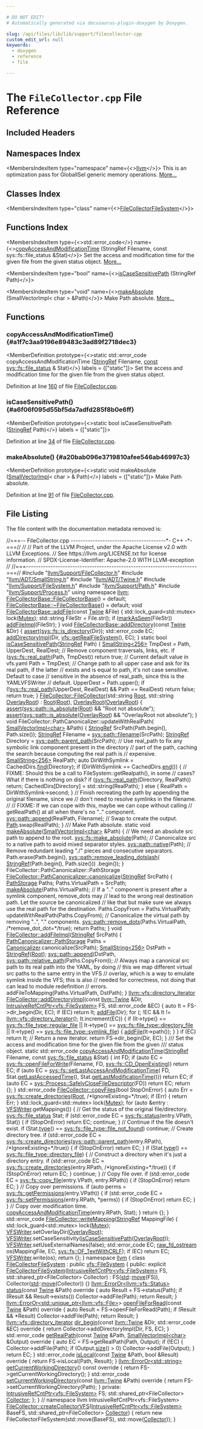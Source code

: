 ```yaml
---

# DO NOT EDIT!
# Automatically generated via docusaurus-plugin-doxygen by Doxygen.

slug: /api/files/lib/lib/support/filecollector-cpp
custom_edit_url: null
keywords:
  - doxygen
  - reference
  - file

---
```





# The `FileCollector.cpp` File Reference

<DoxygenPage pluginConfig={pluginConfig}>



## Included Headers

<IncludesList>
<IncludesListItem
  filePath="llvm/Support/FileCollector.h"
  permalink="/docs/api/files/include/include/llvm/include/llvm/support/filecollector-h"
  isLocal="true" />
<IncludesListItem
  filePath="llvm/ADT/SmallString.h"
  permalink="/docs/api/files/include/include/llvm/include/llvm/adt/smallstring-h"
  isLocal="true" />
<IncludesListItem
  filePath="llvm/ADT/Twine.h"
  permalink="/docs/api/files/include/include/llvm/include/llvm/adt/twine-h"
  isLocal="true" />
<IncludesListItem
  filePath="llvm/Support/FileSystem.h"
  permalink="/docs/api/files/include/include/llvm/include/llvm/support/filesystem-h"
  isLocal="true" />
<IncludesListItem
  filePath="llvm/Support/Path.h"
  permalink="/docs/api/files/include/include/llvm/include/llvm/support/path-h"
  isLocal="true" />
<IncludesListItem
  filePath="llvm/Support/Process.h"
  permalink="/docs/api/files/include/include/llvm/include/llvm/support/process-h"
  isLocal="true" />
</IncludesList>

## Namespaces Index

<MembersIndex>

<MembersIndexItem
  type="namespace"
  name={<><a href="/docs/api/namespaces/llvm">llvm</a></>}>
This is an optimization pass for GlobalISel generic memory operations. <a href="/docs/api/namespaces/llvm/#details">More...</a>
</MembersIndexItem>

</MembersIndex>

## Classes Index

<MembersIndex>

<MembersIndexItem
  type="class"
  name={<><a href="/docs/api/classes/llvm/filecollectorfilesystem">FileCollectorFileSystem</a></>}>
</MembersIndexItem>

</MembersIndex>

## Functions Index

<MembersIndex>

<MembersIndexItem
  type={<>std::error&#95;code</>}
  name={<><a href="#a1f7c3aa9196e89483c3ad89f2718dec3">copyAccessAndModificationTime</a> (StringRef Filename, const sys::fs::file&#95;status &amp;Stat)</>}>
Set the access and modification time for the given file from the given status object. <a href="#a1f7c3aa9196e89483c3ad89f2718dec3">More...</a>
</MembersIndexItem>

<MembersIndexItem
  type="bool"
  name={<><a href="#a6f06f095d55bf5da7adfd285f8b0e6ff">isCaseSensitivePath</a> (StringRef Path)</>}>
</MembersIndexItem>

<MembersIndexItem
  type="void"
  name={<><a href="#a20bab096e3719810afee546ab46997c3">makeAbsolute</a> (SmallVectorImpl&lt; char &gt; &amp;Path)</>}>
Make Path absolute. <a href="#a20bab096e3719810afee546ab46997c3">More...</a>
</MembersIndexItem>

</MembersIndex>


<SectionDefinition>

## Functions

### copyAccessAndModificationTime() {#a1f7c3aa9196e89483c3ad89f2718dec3}

<MemberDefinition
  prototype={<>static std::error&#95;code copyAccessAndModificationTime (<a href="/docs/api/classes/llvm/stringref">StringRef</a> Filename, <a href="/docs/api/files/lib/lib/target/lib/target/aarch64/aarch64promoteconstant-cpp/#a90f8350fecae261c25be85d38b451bff">const</a> <a href="/docs/api/classes/llvm/sys/fs/file-status">sys::fs::file&#95;status</a> &amp; Stat)</>}
  labels = {["static"]}>
Set the access and modification time for the given file from the given status object.

Definition at line <a href="#l00160">160</a> of file <a href="/docs/api/files/lib/lib/support/filecollector-cpp">FileCollector.cpp</a>.
</MemberDefinition>

### isCaseSensitivePath() {#a6f06f095d55bf5da7adfd285f8b0e6ff}

<MemberDefinition
  prototype={<>static bool isCaseSensitivePath (<a href="/docs/api/classes/llvm/stringref">StringRef</a> Path)</>}
  labels = {["static"]}>

Definition at line <a href="#l00034">34</a> of file <a href="/docs/api/files/lib/lib/support/filecollector-cpp">FileCollector.cpp</a>.
</MemberDefinition>

### makeAbsolute() {#a20bab096e3719810afee546ab46997c3}

<MemberDefinition
  prototype={<>static void makeAbsolute (<a href="/docs/api/classes/llvm/smallvectorimpl">SmallVectorImpl</a>&lt; char &gt; &amp; Path)</>}
  labels = {["static"]}>
Make Path absolute.

Definition at line <a href="#l00091">91</a> of file <a href="/docs/api/files/lib/lib/support/filecollector-cpp">FileCollector.cpp</a>.
</MemberDefinition>

</SectionDefinition>

## File Listing

The file content with the documentation metadata removed is:

<ProgramListing>

<Link id="l00001" /><CodeLine lineNumber="1"><Highlight kind="comment">//===-- FileCollector.cpp ---------------------------------------&#42;- C++ -&#42;-===//</Highlight><Highlight kind="normal"></Highlight></CodeLine>
<Link id="l00002" /><CodeLine lineNumber="2"><Highlight kind="normal"></Highlight><Highlight kind="comment">//</Highlight><Highlight kind="normal"></Highlight></CodeLine>
<Link id="l00003" /><CodeLine lineNumber="3"><Highlight kind="normal"></Highlight><Highlight kind="comment">// Part of the LLVM Project, under the Apache License v2.0 with LLVM Exceptions.</Highlight><Highlight kind="normal"></Highlight></CodeLine>
<Link id="l00004" /><CodeLine lineNumber="4"><Highlight kind="normal"></Highlight><Highlight kind="comment">// See https://llvm.org/LICENSE.txt for license information.</Highlight><Highlight kind="normal"></Highlight></CodeLine>
<Link id="l00005" /><CodeLine lineNumber="5"><Highlight kind="normal"></Highlight><Highlight kind="comment">// SPDX-License-Identifier: Apache-2.0 WITH LLVM-exception</Highlight><Highlight kind="normal"></Highlight></CodeLine>
<Link id="l00006" /><CodeLine lineNumber="6"><Highlight kind="normal"></Highlight><Highlight kind="comment">//</Highlight><Highlight kind="normal"></Highlight></CodeLine>
<Link id="l00007" /><CodeLine lineNumber="7"><Highlight kind="normal"></Highlight><Highlight kind="comment">//===----------------------------------------------------------------------===//</Highlight><Highlight kind="normal"></Highlight></CodeLine>
<Link id="l00008" /><CodeLine lineNumber="8"><Highlight kind="normal"></Highlight></CodeLine>
<Link id="l00009" /><CodeLine lineNumber="9"><Highlight kind="normal"></Highlight><Highlight kind="preprocessor">#include &quot;<a href="/docs/api/files/include/include/llvm/include/llvm/support/filecollector-h">llvm/Support/FileCollector.h</a>&quot;</Highlight><Highlight kind="normal"></Highlight></CodeLine>
<Link id="l00010" /><CodeLine lineNumber="10"><Highlight kind="normal"></Highlight><Highlight kind="preprocessor">#include &quot;<a href="/docs/api/files/include/include/llvm/include/llvm/adt/smallstring-h">llvm/ADT/SmallString.h</a>&quot;</Highlight><Highlight kind="normal"></Highlight></CodeLine>
<Link id="l00011" /><CodeLine lineNumber="11"><Highlight kind="normal"></Highlight><Highlight kind="preprocessor">#include &quot;<a href="/docs/api/files/include/include/llvm/include/llvm/adt/twine-h">llvm/ADT/Twine.h</a>&quot;</Highlight><Highlight kind="normal"></Highlight></CodeLine>
<Link id="l00012" /><CodeLine lineNumber="12"><Highlight kind="normal"></Highlight><Highlight kind="preprocessor">#include &quot;<a href="/docs/api/files/include/include/llvm/include/llvm/support/filesystem-h">llvm/Support/FileSystem.h</a>&quot;</Highlight><Highlight kind="normal"></Highlight></CodeLine>
<Link id="l00013" /><CodeLine lineNumber="13"><Highlight kind="normal"></Highlight><Highlight kind="preprocessor">#include &quot;<a href="/docs/api/files/include/include/llvm/include/llvm/support/path-h">llvm/Support/Path.h</a>&quot;</Highlight><Highlight kind="normal"></Highlight></CodeLine>
<Link id="l00014" /><CodeLine lineNumber="14"><Highlight kind="normal"></Highlight><Highlight kind="preprocessor">#include &quot;<a href="/docs/api/files/include/include/llvm/include/llvm/support/process-h">llvm/Support/Process.h</a>&quot;</Highlight><Highlight kind="normal"></Highlight></CodeLine>
<Link id="l00015" /><CodeLine lineNumber="15"><Highlight kind="normal"></Highlight></CodeLine>
<Link id="l00016" /><CodeLine lineNumber="16"><Highlight kind="normal"></Highlight><Highlight kind="keyword">using namespace </Highlight><Highlight kind="normal"><a href="/docs/api/namespaces/llvm">llvm</a>;</Highlight></CodeLine>
<Link id="l00017" /><CodeLine lineNumber="17"><Highlight kind="normal"></Highlight></CodeLine>
<Link id="l00018" /><CodeLine lineNumber="18"><Highlight kind="normal"><a href="/docs/api/classes/llvm/filecollectorbase/#a8df2858d4a32c8a536815dcb01643400">FileCollectorBase::FileCollectorBase</a>() = </Highlight><Highlight kind="keywordflow">default</Highlight><Highlight kind="normal">;</Highlight></CodeLine>
<Link id="l00019" /><CodeLine lineNumber="19"><Highlight kind="normal"><a href="/docs/api/classes/llvm/filecollectorbase/#a0c5974b22a34ca4c8c66dc0c134e21a5">FileCollectorBase::~FileCollectorBase</a>() = </Highlight><Highlight kind="keywordflow">default</Highlight><Highlight kind="normal">;</Highlight></CodeLine>
<Link id="l00020" /><CodeLine lineNumber="20"><Highlight kind="normal"></Highlight></CodeLine>
<Link id="l00021" /><CodeLine lineNumber="21" lineLink="/docs/api/classes/llvm/filecollectorbase/#a53d29d37b72f5187d31c14d52eb656e7"><Highlight kind="normal"></Highlight><Highlight kind="keywordtype">void</Highlight><Highlight kind="normal"> <a href="/docs/api/classes/llvm/filecollectorbase/#a53d29d37b72f5187d31c14d52eb656e7">FileCollectorBase::addFile</a>(</Highlight><Highlight kind="keyword">const</Highlight><Highlight kind="normal"> <a href="/docs/api/classes/llvm/twine">Twine</a> &amp;File) &#123;</Highlight></CodeLine>
<Link id="l00022" /><CodeLine lineNumber="22"><Highlight kind="normal">  std::lock&#95;guard&lt;std::mutex&gt; lock(<a href="/docs/api/classes/llvm/filecollectorbase/#a0806e58da61ce291d83268f8c6182931">Mutex</a>);</Highlight></CodeLine>
<Link id="l00023" /><CodeLine lineNumber="23"><Highlight kind="normal">  std::string FileStr = File.str();</Highlight></CodeLine>
<Link id="l00024" /><CodeLine lineNumber="24"><Highlight kind="normal">  </Highlight><Highlight kind="keywordflow">if</Highlight><Highlight kind="normal"> (<a href="/docs/api/classes/llvm/filecollectorbase/#ac5e51bc4d5a7cccdd2374b21758274eb">markAsSeen</a>(FileStr))</Highlight></CodeLine>
<Link id="l00025" /><CodeLine lineNumber="25"><Highlight kind="normal">    <a href="/docs/api/classes/llvm/filecollectorbase/#ad5b42bb60bd584324241f9bf112af71f">addFileImpl</a>(FileStr);</Highlight></CodeLine>
<Link id="l00026" /><CodeLine lineNumber="26"><Highlight kind="normal">&#125;</Highlight></CodeLine>
<Link id="l00027" /><CodeLine lineNumber="27"><Highlight kind="normal"></Highlight></CodeLine>
<Link id="l00028" /><CodeLine lineNumber="28" lineLink="/docs/api/classes/llvm/filecollectorbase/#a0a129db2a04ba5fb6e7e81926aa0c3fe"><Highlight kind="normal"></Highlight><Highlight kind="keywordtype">void</Highlight><Highlight kind="normal"> <a href="/docs/api/classes/llvm/filecollectorbase/#a0a129db2a04ba5fb6e7e81926aa0c3fe">FileCollectorBase::addDirectory</a>(</Highlight><Highlight kind="keyword">const</Highlight><Highlight kind="normal"> <a href="/docs/api/classes/llvm/twine">Twine</a> &amp;Dir) &#123;</Highlight></CodeLine>
<Link id="l00029" /><CodeLine lineNumber="29"><Highlight kind="normal">  <a href="/docs/api/files/lib/lib/target/lib/target/amdgpu/silowercontrolflow-cpp/#a4868c5d81c5ccc98c47aeab6244346a0">assert</a>(<a href="/docs/api/namespaces/llvm/sys/fs/#afed705977bd3f8af4b19b0fd57c0adf4">sys::fs::is&#95;directory</a>(Dir));</Highlight></CodeLine>
<Link id="l00030" /><CodeLine lineNumber="30"><Highlight kind="normal">  std::error&#95;code EC;</Highlight></CodeLine>
<Link id="l00031" /><CodeLine lineNumber="31"><Highlight kind="normal">  <a href="/docs/api/classes/llvm/filecollectorbase/#a8514ad78ee44609701c5b0c271973956">addDirectoryImpl</a>(Dir, <a href="/docs/api/namespaces/llvm/vfs/#a9878c6a5a53d24e17c7c1002be31364c">vfs::getRealFileSystem</a>(), EC);</Highlight></CodeLine>
<Link id="l00032" /><CodeLine lineNumber="32"><Highlight kind="normal">&#125;</Highlight></CodeLine>
<Link id="l00033" /><CodeLine lineNumber="33"><Highlight kind="normal"></Highlight></CodeLine>
<Link id="l00034" /><CodeLine lineNumber="34" lineLink="#a6f06f095d55bf5da7adfd285f8b0e6ff"><Highlight kind="normal"></Highlight><Highlight kind="keyword">static</Highlight><Highlight kind="normal"> </Highlight><Highlight kind="keywordtype">bool</Highlight><Highlight kind="normal"> <a href="#a6f06f095d55bf5da7adfd285f8b0e6ff">isCaseSensitivePath</a>(<a href="/docs/api/classes/llvm/stringref">StringRef</a> Path) &#123;</Highlight></CodeLine>
<Link id="l00035" /><CodeLine lineNumber="35"><Highlight kind="normal">  <a href="/docs/api/classes/llvm/smallstring">SmallString&lt;256&gt;</a> TmpDest = Path, UpperDest, RealDest;</Highlight></CodeLine>
<Link id="l00036" /><CodeLine lineNumber="36"><Highlight kind="normal"></Highlight></CodeLine>
<Link id="l00037" /><CodeLine lineNumber="37"><Highlight kind="normal">  </Highlight><Highlight kind="comment">// Remove component traversals, links, etc.</Highlight><Highlight kind="normal"></Highlight></CodeLine>
<Link id="l00038" /><CodeLine lineNumber="38"><Highlight kind="normal">  </Highlight><Highlight kind="keywordflow">if</Highlight><Highlight kind="normal"> (<a href="/docs/api/namespaces/llvm/sys/fs/#a2363fbfbd0a348f5d81fc3d3223ecae3">sys::fs::real&#95;path</a>(Path, TmpDest))</Highlight></CodeLine>
<Link id="l00039" /><CodeLine lineNumber="39"><Highlight kind="normal">    </Highlight><Highlight kind="keywordflow">return</Highlight><Highlight kind="normal"> </Highlight><Highlight kind="keyword">true</Highlight><Highlight kind="normal">; </Highlight><Highlight kind="comment">// Current default value in vfs.yaml</Highlight><Highlight kind="normal"></Highlight></CodeLine>
<Link id="l00040" /><CodeLine lineNumber="40"><Highlight kind="normal">  Path = TmpDest;</Highlight></CodeLine>
<Link id="l00041" /><CodeLine lineNumber="41"><Highlight kind="normal"></Highlight></CodeLine>
<Link id="l00042" /><CodeLine lineNumber="42"><Highlight kind="normal">  </Highlight><Highlight kind="comment">// Change path to all upper case and ask for its real path, if the latter</Highlight><Highlight kind="normal"></Highlight></CodeLine>
<Link id="l00043" /><CodeLine lineNumber="43"><Highlight kind="normal">  </Highlight><Highlight kind="comment">// exists and is equal to path, it&#39;s not case sensitive. Default to case</Highlight><Highlight kind="normal"></Highlight></CodeLine>
<Link id="l00044" /><CodeLine lineNumber="44"><Highlight kind="normal">  </Highlight><Highlight kind="comment">// sensitive in the absence of real&#95;path, since this is the YAMLVFSWriter</Highlight><Highlight kind="normal"></Highlight></CodeLine>
<Link id="l00045" /><CodeLine lineNumber="45"><Highlight kind="normal">  </Highlight><Highlight kind="comment">// default.</Highlight><Highlight kind="normal"></Highlight></CodeLine>
<Link id="l00046" /><CodeLine lineNumber="46"><Highlight kind="normal">  UpperDest = Path.upper();</Highlight></CodeLine>
<Link id="l00047" /><CodeLine lineNumber="47"><Highlight kind="normal">  </Highlight><Highlight kind="keywordflow">if</Highlight><Highlight kind="normal"> (!<a href="/docs/api/namespaces/llvm/sys/fs/#a2363fbfbd0a348f5d81fc3d3223ecae3">sys::fs::real&#95;path</a>(UpperDest, RealDest) &amp;&amp; Path == RealDest)</Highlight></CodeLine>
<Link id="l00048" /><CodeLine lineNumber="48"><Highlight kind="normal">    </Highlight><Highlight kind="keywordflow">return</Highlight><Highlight kind="normal"> </Highlight><Highlight kind="keyword">false</Highlight><Highlight kind="normal">;</Highlight></CodeLine>
<Link id="l00049" /><CodeLine lineNumber="49"><Highlight kind="normal">  </Highlight><Highlight kind="keywordflow">return</Highlight><Highlight kind="normal"> </Highlight><Highlight kind="keyword">true</Highlight><Highlight kind="normal">;</Highlight></CodeLine>
<Link id="l00050" /><CodeLine lineNumber="50"><Highlight kind="normal">&#125;</Highlight></CodeLine>
<Link id="l00051" /><CodeLine lineNumber="51"><Highlight kind="normal"></Highlight></CodeLine>
<Link id="l00052" /><CodeLine lineNumber="52" lineLink="/docs/api/classes/llvm/filecollector/#a2da94c8c4b02f2361f1add04a67b0a47"><Highlight kind="normal"><a href="/docs/api/classes/llvm/filecollector/#a2da94c8c4b02f2361f1add04a67b0a47">FileCollector::FileCollector</a>(std::string <a href="/docs/api/classes/llvm/filecollector/#aace40749449142a325fdad80ea0d6611">Root</a>, std::string <a href="/docs/api/classes/llvm/filecollector/#a84f5443c248164ed63e454ea00ecb356">OverlayRoot</a>)</Highlight></CodeLine>
<Link id="l00053" /><CodeLine lineNumber="53"><Highlight kind="normal">    : <a href="/docs/api/classes/llvm/filecollector/#aace40749449142a325fdad80ea0d6611">Root</a>(<a href="/docs/api/classes/llvm/filecollector/#aace40749449142a325fdad80ea0d6611">Root</a>), <a href="/docs/api/classes/llvm/filecollector/#a84f5443c248164ed63e454ea00ecb356">OverlayRoot</a>(<a href="/docs/api/classes/llvm/filecollector/#a84f5443c248164ed63e454ea00ecb356">OverlayRoot</a>) &#123;</Highlight></CodeLine>
<Link id="l00054" /><CodeLine lineNumber="54"><Highlight kind="normal">  <a href="/docs/api/files/lib/lib/target/lib/target/amdgpu/silowercontrolflow-cpp/#a4868c5d81c5ccc98c47aeab6244346a0">assert</a>(<a href="/docs/api/namespaces/llvm/sys/path/#ac35ec1dacb408d4c65d55249c0e02474">sys::path::is&#95;absolute</a>(<a href="/docs/api/classes/llvm/filecollector/#aace40749449142a325fdad80ea0d6611">Root</a>) &amp;&amp; </Highlight><Highlight kind="stringliteral">&quot;Root not absolute&quot;</Highlight><Highlight kind="normal">);</Highlight></CodeLine>
<Link id="l00055" /><CodeLine lineNumber="55"><Highlight kind="normal">  <a href="/docs/api/files/lib/lib/target/lib/target/amdgpu/silowercontrolflow-cpp/#a4868c5d81c5ccc98c47aeab6244346a0">assert</a>(<a href="/docs/api/namespaces/llvm/sys/path/#ac35ec1dacb408d4c65d55249c0e02474">sys::path::is&#95;absolute</a>(<a href="/docs/api/classes/llvm/filecollector/#a84f5443c248164ed63e454ea00ecb356">OverlayRoot</a>) &amp;&amp; </Highlight><Highlight kind="stringliteral">&quot;OverlayRoot not absolute&quot;</Highlight><Highlight kind="normal">);</Highlight></CodeLine>
<Link id="l00056" /><CodeLine lineNumber="56"><Highlight kind="normal">&#125;</Highlight></CodeLine>
<Link id="l00057" /><CodeLine lineNumber="57"><Highlight kind="normal"></Highlight></CodeLine>
<Link id="l00058" /><CodeLine lineNumber="58"><Highlight kind="normal"></Highlight><Highlight kind="keywordtype">void</Highlight><Highlight kind="normal"> FileCollector::PathCanonicalizer::updateWithRealPath(</Highlight></CodeLine>
<Link id="l00059" /><CodeLine lineNumber="59"><Highlight kind="normal">    <a href="/docs/api/classes/llvm/smallvectorimpl">SmallVectorImpl&lt;char&gt;</a> &amp;Path) &#123;</Highlight></CodeLine>
<Link id="l00060" /><CodeLine lineNumber="60"><Highlight kind="normal">  <a href="/docs/api/classes/llvm/stringref">StringRef</a> SrcPath(Path.begin(), Path.size());</Highlight></CodeLine>
<Link id="l00061" /><CodeLine lineNumber="61"><Highlight kind="normal">  <a href="/docs/api/classes/llvm/stringref">StringRef</a> Filename = <a href="/docs/api/namespaces/llvm/sys/path/#aa56d25bb5127dd7a5831c25764f76cbe">sys::path::filename</a>(SrcPath);</Highlight></CodeLine>
<Link id="l00062" /><CodeLine lineNumber="62"><Highlight kind="normal">  <a href="/docs/api/classes/llvm/stringref">StringRef</a> Directory = <a href="/docs/api/namespaces/llvm/sys/path/#a5326427c87607b2364a1fcdf13fa0eea">sys::path::parent&#95;path</a>(SrcPath);</Highlight></CodeLine>
<Link id="l00063" /><CodeLine lineNumber="63"><Highlight kind="normal"></Highlight></CodeLine>
<Link id="l00064" /><CodeLine lineNumber="64"><Highlight kind="normal">  </Highlight><Highlight kind="comment">// Use real&#95;path to fix any symbolic link component present in the directory</Highlight><Highlight kind="normal"></Highlight></CodeLine>
<Link id="l00065" /><CodeLine lineNumber="65"><Highlight kind="normal">  </Highlight><Highlight kind="comment">// part of the path, caching the search because computing the real path is</Highlight><Highlight kind="normal"></Highlight></CodeLine>
<Link id="l00066" /><CodeLine lineNumber="66"><Highlight kind="normal">  </Highlight><Highlight kind="comment">// expensive.</Highlight><Highlight kind="normal"></Highlight></CodeLine>
<Link id="l00067" /><CodeLine lineNumber="67"><Highlight kind="normal">  <a href="/docs/api/classes/llvm/smallstring">SmallString&lt;256&gt;</a> RealPath;</Highlight></CodeLine>
<Link id="l00068" /><CodeLine lineNumber="68"><Highlight kind="normal">  </Highlight><Highlight kind="keyword">auto</Highlight><Highlight kind="normal"> DirWithSymlink = CachedDirs.<a href="/docs/api/classes/llvm/stringmap/#a49e68e4c86fe0b96c633adea0c366d74">find</a>(Directory);</Highlight></CodeLine>
<Link id="l00069" /><CodeLine lineNumber="69"><Highlight kind="normal">  </Highlight><Highlight kind="keywordflow">if</Highlight><Highlight kind="normal"> (DirWithSymlink == CachedDirs.<a href="/docs/api/classes/llvm/stringmap/#a16e5eaf2df56249e87019be23ee07695">end</a>()) &#123;</Highlight></CodeLine>
<Link id="l00070" /><CodeLine lineNumber="70"><Highlight kind="normal">    </Highlight><Highlight kind="comment">// FIXME: Should this be a call to FileSystem::getRealpath(), in some</Highlight><Highlight kind="normal"></Highlight></CodeLine>
<Link id="l00071" /><CodeLine lineNumber="71"><Highlight kind="normal">    </Highlight><Highlight kind="comment">// cases? What if there is nothing on disk?</Highlight><Highlight kind="normal"></Highlight></CodeLine>
<Link id="l00072" /><CodeLine lineNumber="72"><Highlight kind="normal">    </Highlight><Highlight kind="keywordflow">if</Highlight><Highlight kind="normal"> (<a href="/docs/api/namespaces/llvm/sys/fs/#a2363fbfbd0a348f5d81fc3d3223ecae3">sys::fs::real&#95;path</a>(Directory, RealPath))</Highlight></CodeLine>
<Link id="l00073" /><CodeLine lineNumber="73"><Highlight kind="normal">      </Highlight><Highlight kind="keywordflow">return</Highlight><Highlight kind="normal">;</Highlight></CodeLine>
<Link id="l00074" /><CodeLine lineNumber="74"><Highlight kind="normal">    CachedDirs&#91;Directory&#93; = std::string(RealPath);</Highlight></CodeLine>
<Link id="l00075" /><CodeLine lineNumber="75"><Highlight kind="normal">  &#125; </Highlight><Highlight kind="keywordflow">else</Highlight><Highlight kind="normal"> &#123;</Highlight></CodeLine>
<Link id="l00076" /><CodeLine lineNumber="76"><Highlight kind="normal">    RealPath = DirWithSymlink-&gt;second;</Highlight></CodeLine>
<Link id="l00077" /><CodeLine lineNumber="77"><Highlight kind="normal">  &#125;</Highlight></CodeLine>
<Link id="l00078" /><CodeLine lineNumber="78"><Highlight kind="normal"></Highlight></CodeLine>
<Link id="l00079" /><CodeLine lineNumber="79"><Highlight kind="normal">  </Highlight><Highlight kind="comment">// Finish recreating the path by appending the original filename, since we</Highlight><Highlight kind="normal"></Highlight></CodeLine>
<Link id="l00080" /><CodeLine lineNumber="80"><Highlight kind="normal">  </Highlight><Highlight kind="comment">// don&#39;t need to resolve symlinks in the filename.</Highlight><Highlight kind="normal"></Highlight></CodeLine>
<Link id="l00081" /><CodeLine lineNumber="81"><Highlight kind="normal">  </Highlight><Highlight kind="comment">//</Highlight><Highlight kind="normal"></Highlight></CodeLine>
<Link id="l00082" /><CodeLine lineNumber="82"><Highlight kind="normal">  </Highlight><Highlight kind="comment">// FIXME: If we can cope with this, maybe we can cope without calling</Highlight><Highlight kind="normal"></Highlight></CodeLine>
<Link id="l00083" /><CodeLine lineNumber="83"><Highlight kind="normal">  </Highlight><Highlight kind="comment">// getRealPath() at all when there&#39;s no &quot;..&quot; component.</Highlight><Highlight kind="normal"></Highlight></CodeLine>
<Link id="l00084" /><CodeLine lineNumber="84"><Highlight kind="normal">  <a href="/docs/api/namespaces/llvm/sys/path/#acb80894344c78dacf8d5ff8c23be697d">sys::path::append</a>(RealPath, Filename);</Highlight></CodeLine>
<Link id="l00085" /><CodeLine lineNumber="85"><Highlight kind="normal"></Highlight></CodeLine>
<Link id="l00086" /><CodeLine lineNumber="86"><Highlight kind="normal">  </Highlight><Highlight kind="comment">// Swap to create the output.</Highlight><Highlight kind="normal"></Highlight></CodeLine>
<Link id="l00087" /><CodeLine lineNumber="87"><Highlight kind="normal">  <a href="/docs/api/namespaces/llvm/pdb/#ac10322dc19a928c2dbb83ec9689dc23caac70412e939d72a9234cdebb1af5867b">Path</a>.swap(RealPath);</Highlight></CodeLine>
<Link id="l00088" /><CodeLine lineNumber="88"><Highlight kind="normal">&#125;</Highlight></CodeLine>
<Link id="l00089" /><CodeLine lineNumber="89"><Highlight kind="normal"></Highlight><Highlight kind="comment"></Highlight></CodeLine>
<Link id="l00090" /><CodeLine lineNumber="90"><Highlight kind="comment">/// Make Path absolute.</Highlight><Highlight kind="normal"></Highlight></CodeLine>
<Link id="l00091" /><CodeLine lineNumber="91" lineLink="#a20bab096e3719810afee546ab46997c3"><Highlight kind="normal"></Highlight><Highlight kind="keyword">static</Highlight><Highlight kind="normal"> </Highlight><Highlight kind="keywordtype">void</Highlight><Highlight kind="normal"> <a href="#a20bab096e3719810afee546ab46997c3">makeAbsolute</a>(<a href="/docs/api/classes/llvm/smallvectorimpl">SmallVectorImpl&lt;char&gt;</a> &amp;Path) &#123;</Highlight></CodeLine>
<Link id="l00092" /><CodeLine lineNumber="92"><Highlight kind="normal">  </Highlight><Highlight kind="comment">// We need an absolute src path to append to the root.</Highlight><Highlight kind="normal"></Highlight></CodeLine>
<Link id="l00093" /><CodeLine lineNumber="93"><Highlight kind="normal">  <a href="/docs/api/namespaces/llvm/sys/fs/#a144ec9dcc77027317d16af9fc5fec1c8">sys::fs::make&#95;absolute</a>(Path);</Highlight></CodeLine>
<Link id="l00094" /><CodeLine lineNumber="94"><Highlight kind="normal"></Highlight></CodeLine>
<Link id="l00095" /><CodeLine lineNumber="95"><Highlight kind="normal">  </Highlight><Highlight kind="comment">// Canonicalize src to a native path to avoid mixed separator styles.</Highlight><Highlight kind="normal"></Highlight></CodeLine>
<Link id="l00096" /><CodeLine lineNumber="96"><Highlight kind="normal">  <a href="/docs/api/namespaces/llvm/sys/path/#a58cfd8a47c0ef96db27b451c2d6ec49fa8e5f3adee38c8fccc13c1f3be0143796">sys::path::native</a>(Path);</Highlight></CodeLine>
<Link id="l00097" /><CodeLine lineNumber="97"><Highlight kind="normal"></Highlight></CodeLine>
<Link id="l00098" /><CodeLine lineNumber="98"><Highlight kind="normal">  </Highlight><Highlight kind="comment">// Remove redundant leading &quot;./&quot; pieces and consecutive separators.</Highlight><Highlight kind="normal"></Highlight></CodeLine>
<Link id="l00099" /><CodeLine lineNumber="99"><Highlight kind="normal">  Path.erase(Path.begin(), <a href="/docs/api/namespaces/llvm/sys/path/#a6aa32b6763df05d8187ad5551533b567">sys::path::remove&#95;leading&#95;dotslash</a>(</Highlight></CodeLine>
<Link id="l00100" /><CodeLine lineNumber="100"><Highlight kind="normal">                               <a href="/docs/api/classes/llvm/stringref">StringRef</a>(Path.begin(), Path.size()))</Highlight></CodeLine>
<Link id="l00101" /><CodeLine lineNumber="101"><Highlight kind="normal">                               .begin());</Highlight></CodeLine>
<Link id="l00102" /><CodeLine lineNumber="102"><Highlight kind="normal">&#125;</Highlight></CodeLine>
<Link id="l00103" /><CodeLine lineNumber="103"><Highlight kind="normal"></Highlight></CodeLine>
<Link id="l00104" /><CodeLine lineNumber="104"><Highlight kind="normal">FileCollector::PathCanonicalizer::PathStorage</Highlight></CodeLine>
<Link id="l00105" /><CodeLine lineNumber="105" lineLink="/docs/api/classes/llvm/filecollector/pathcanonicalizer/#ac656bc9e1653748650e52573708cdf20"><Highlight kind="normal"><a href="/docs/api/classes/llvm/filecollector/pathcanonicalizer/#ac656bc9e1653748650e52573708cdf20">FileCollector::PathCanonicalizer::canonicalize</a>(<a href="/docs/api/classes/llvm/stringref">StringRef</a> SrcPath) &#123;</Highlight></CodeLine>
<Link id="l00106" /><CodeLine lineNumber="106"><Highlight kind="normal">  <a href="/docs/api/structs/llvm/filecollector/pathcanonicalizer/pathstorage">PathStorage</a> Paths;</Highlight></CodeLine>
<Link id="l00107" /><CodeLine lineNumber="107"><Highlight kind="normal">  Paths.VirtualPath = SrcPath;</Highlight></CodeLine>
<Link id="l00108" /><CodeLine lineNumber="108"><Highlight kind="normal">  <a href="#a20bab096e3719810afee546ab46997c3">makeAbsolute</a>(Paths.VirtualPath);</Highlight></CodeLine>
<Link id="l00109" /><CodeLine lineNumber="109"><Highlight kind="normal"></Highlight></CodeLine>
<Link id="l00110" /><CodeLine lineNumber="110"><Highlight kind="normal">  </Highlight><Highlight kind="comment">// If a &quot;..&quot; component is present after a symlink component, remove&#95;dots may</Highlight><Highlight kind="normal"></Highlight></CodeLine>
<Link id="l00111" /><CodeLine lineNumber="111"><Highlight kind="normal">  </Highlight><Highlight kind="comment">// lead to the wrong real destination path. Let the source be canonicalized</Highlight><Highlight kind="normal"></Highlight></CodeLine>
<Link id="l00112" /><CodeLine lineNumber="112"><Highlight kind="normal">  </Highlight><Highlight kind="comment">// like that but make sure we always use the real path for the destination.</Highlight><Highlight kind="normal"></Highlight></CodeLine>
<Link id="l00113" /><CodeLine lineNumber="113"><Highlight kind="normal">  Paths.CopyFrom = Paths.VirtualPath;</Highlight></CodeLine>
<Link id="l00114" /><CodeLine lineNumber="114"><Highlight kind="normal">  updateWithRealPath(Paths.CopyFrom);</Highlight></CodeLine>
<Link id="l00115" /><CodeLine lineNumber="115"><Highlight kind="normal"></Highlight></CodeLine>
<Link id="l00116" /><CodeLine lineNumber="116"><Highlight kind="normal">  </Highlight><Highlight kind="comment">// Canonicalize the virtual path by removing &quot;..&quot;, &quot;.&quot; components.</Highlight><Highlight kind="normal"></Highlight></CodeLine>
<Link id="l00117" /><CodeLine lineNumber="117"><Highlight kind="normal">  <a href="/docs/api/namespaces/llvm/sys/path/#a35c103b5fb70a66a1cb5da3b56f588a1">sys::path::remove&#95;dots</a>(Paths.VirtualPath, </Highlight><Highlight kind="comment">/&#42;remove&#95;dot&#95;dot=&#42;/</Highlight><Highlight kind="keyword">true</Highlight><Highlight kind="normal">);</Highlight></CodeLine>
<Link id="l00118" /><CodeLine lineNumber="118"><Highlight kind="normal"></Highlight></CodeLine>
<Link id="l00119" /><CodeLine lineNumber="119"><Highlight kind="normal">  </Highlight><Highlight kind="keywordflow">return</Highlight><Highlight kind="normal"> Paths;</Highlight></CodeLine>
<Link id="l00120" /><CodeLine lineNumber="120"><Highlight kind="normal">&#125;</Highlight></CodeLine>
<Link id="l00121" /><CodeLine lineNumber="121"><Highlight kind="normal"></Highlight></CodeLine>
<Link id="l00122" /><CodeLine lineNumber="122" lineLink="/docs/api/classes/llvm/filecollector/#ace0419c07a92964cb26904561edc7203"><Highlight kind="normal"></Highlight><Highlight kind="keywordtype">void</Highlight><Highlight kind="normal"> <a href="/docs/api/classes/llvm/filecollector/#ace0419c07a92964cb26904561edc7203">FileCollector::addFileImpl</a>(<a href="/docs/api/classes/llvm/stringref">StringRef</a> SrcPath) &#123;</Highlight></CodeLine>
<Link id="l00123" /><CodeLine lineNumber="123"><Highlight kind="normal">  <a href="/docs/api/structs/llvm/filecollector/pathcanonicalizer/pathstorage">PathCanonicalizer::PathStorage</a> Paths = <a href="/docs/api/classes/llvm/filecollector/#a87ed48aba24052e1fffbca44b37fe6a6">Canonicalizer</a>.canonicalize(SrcPath);</Highlight></CodeLine>
<Link id="l00124" /><CodeLine lineNumber="124"><Highlight kind="normal"></Highlight></CodeLine>
<Link id="l00125" /><CodeLine lineNumber="125"><Highlight kind="normal">  <a href="/docs/api/classes/llvm/smallstring">SmallString&lt;256&gt;</a> DstPath = <a href="/docs/api/classes/llvm/stringref">StringRef</a>(<a href="/docs/api/classes/llvm/filecollector/#aace40749449142a325fdad80ea0d6611">Root</a>);</Highlight></CodeLine>
<Link id="l00126" /><CodeLine lineNumber="126"><Highlight kind="normal">  <a href="/docs/api/namespaces/llvm/sys/path/#acb80894344c78dacf8d5ff8c23be697d">sys::path::append</a>(DstPath, <a href="/docs/api/namespaces/llvm/sys/path/#af426cbaa47678fc354ad421fb67e180e">sys::path::relative&#95;path</a>(Paths.CopyFrom));</Highlight></CodeLine>
<Link id="l00127" /><CodeLine lineNumber="127"><Highlight kind="normal"></Highlight></CodeLine>
<Link id="l00128" /><CodeLine lineNumber="128"><Highlight kind="normal">  </Highlight><Highlight kind="comment">// Always map a canonical src path to its real path into the YAML, by doing</Highlight><Highlight kind="normal"></Highlight></CodeLine>
<Link id="l00129" /><CodeLine lineNumber="129"><Highlight kind="normal">  </Highlight><Highlight kind="comment">// this we map different virtual src paths to the same entry in the VFS</Highlight><Highlight kind="normal"></Highlight></CodeLine>
<Link id="l00130" /><CodeLine lineNumber="130"><Highlight kind="normal">  </Highlight><Highlight kind="comment">// overlay, which is a way to emulate symlink inside the VFS; this is also</Highlight><Highlight kind="normal"></Highlight></CodeLine>
<Link id="l00131" /><CodeLine lineNumber="131"><Highlight kind="normal">  </Highlight><Highlight kind="comment">// needed for correctness, not doing that can lead to module redefinition</Highlight><Highlight kind="normal"></Highlight></CodeLine>
<Link id="l00132" /><CodeLine lineNumber="132"><Highlight kind="normal">  </Highlight><Highlight kind="comment">// errors.</Highlight><Highlight kind="normal"></Highlight></CodeLine>
<Link id="l00133" /><CodeLine lineNumber="133"><Highlight kind="normal">  addFileToMapping(Paths.VirtualPath, DstPath);</Highlight></CodeLine>
<Link id="l00134" /><CodeLine lineNumber="134"><Highlight kind="normal">&#125;</Highlight></CodeLine>
<Link id="l00135" /><CodeLine lineNumber="135"><Highlight kind="normal"></Highlight></CodeLine>
<Link id="l00136" /><CodeLine lineNumber="136"><Highlight kind="normal"><a href="/docs/api/classes/llvm/vfs/directory-iterator">llvm::vfs::directory&#95;iterator</a></Highlight></CodeLine>
<Link id="l00137" /><CodeLine lineNumber="137" lineLink="/docs/api/classes/llvm/filecollector/#a045f98bf82edccad8ca80e5a233584a7"><Highlight kind="normal"><a href="/docs/api/classes/llvm/filecollector/#a045f98bf82edccad8ca80e5a233584a7">FileCollector::addDirectoryImpl</a>(</Highlight><Highlight kind="keyword">const</Highlight><Highlight kind="normal"> <a href="/docs/api/classes/llvm/twine">llvm::Twine</a> &amp;Dir,</Highlight></CodeLine>
<Link id="l00138" /><CodeLine lineNumber="138"><Highlight kind="normal">                                <a href="/docs/api/classes/llvm/intrusiverefcntptr">IntrusiveRefCntPtr&lt;vfs::FileSystem&gt;</a> FS,</Highlight></CodeLine>
<Link id="l00139" /><CodeLine lineNumber="139"><Highlight kind="normal">                                std::error&#95;code &amp;EC) &#123;</Highlight></CodeLine>
<Link id="l00140" /><CodeLine lineNumber="140"><Highlight kind="normal">  </Highlight><Highlight kind="keyword">auto</Highlight><Highlight kind="normal"> It = FS-&gt;dir&#95;begin(Dir, EC);</Highlight></CodeLine>
<Link id="l00141" /><CodeLine lineNumber="141"><Highlight kind="normal">  </Highlight><Highlight kind="keywordflow">if</Highlight><Highlight kind="normal"> (EC)</Highlight></CodeLine>
<Link id="l00142" /><CodeLine lineNumber="142"><Highlight kind="normal">    </Highlight><Highlight kind="keywordflow">return</Highlight><Highlight kind="normal"> It;</Highlight></CodeLine>
<Link id="l00143" /><CodeLine lineNumber="143"><Highlight kind="normal">  <a href="/docs/api/classes/llvm/filecollectorbase/#a53d29d37b72f5187d31c14d52eb656e7">addFile</a>(Dir);</Highlight></CodeLine>
<Link id="l00144" /><CodeLine lineNumber="144"><Highlight kind="normal">  </Highlight><Highlight kind="keywordflow">for</Highlight><Highlight kind="normal"> (; !EC &amp;&amp; It != <a href="/docs/api/classes/llvm/vfs/directory-iterator">llvm::vfs::directory&#95;iterator</a>(); It.increment(EC)) &#123;</Highlight></CodeLine>
<Link id="l00145" /><CodeLine lineNumber="145"><Highlight kind="normal">    </Highlight><Highlight kind="keywordflow">if</Highlight><Highlight kind="normal"> (It-&gt;type() == <a href="/docs/api/namespaces/llvm/sys/fs/#a6c50be965db24d7532b6b4e6b0755f5ca4676601564b208338edf7317182f473e">sys::fs::file&#95;type::regular&#95;file</a> ||</Highlight></CodeLine>
<Link id="l00146" /><CodeLine lineNumber="146"><Highlight kind="normal">        It-&gt;type() == <a href="/docs/api/namespaces/llvm/sys/fs/#a6c50be965db24d7532b6b4e6b0755f5ca1c3e56917e1b64d1874d5d88c085e0c9">sys::fs::file&#95;type::directory&#95;file</a> ||</Highlight></CodeLine>
<Link id="l00147" /><CodeLine lineNumber="147"><Highlight kind="normal">        It-&gt;type() == <a href="/docs/api/namespaces/llvm/sys/fs/#a6c50be965db24d7532b6b4e6b0755f5cad978ac65911e3b23055a644703f89615">sys::fs::file&#95;type::symlink&#95;file</a>) &#123;</Highlight></CodeLine>
<Link id="l00148" /><CodeLine lineNumber="148"><Highlight kind="normal">      <a href="/docs/api/classes/llvm/filecollectorbase/#a53d29d37b72f5187d31c14d52eb656e7">addFile</a>(It-&gt;path());</Highlight></CodeLine>
<Link id="l00149" /><CodeLine lineNumber="149"><Highlight kind="normal">    &#125;</Highlight></CodeLine>
<Link id="l00150" /><CodeLine lineNumber="150"><Highlight kind="normal">  &#125;</Highlight></CodeLine>
<Link id="l00151" /><CodeLine lineNumber="151"><Highlight kind="normal">  </Highlight><Highlight kind="keywordflow">if</Highlight><Highlight kind="normal"> (EC)</Highlight></CodeLine>
<Link id="l00152" /><CodeLine lineNumber="152"><Highlight kind="normal">    </Highlight><Highlight kind="keywordflow">return</Highlight><Highlight kind="normal"> It;</Highlight></CodeLine>
<Link id="l00153" /><CodeLine lineNumber="153"><Highlight kind="normal">  </Highlight><Highlight kind="comment">// Return a new iterator.</Highlight><Highlight kind="normal"></Highlight></CodeLine>
<Link id="l00154" /><CodeLine lineNumber="154"><Highlight kind="normal">  </Highlight><Highlight kind="keywordflow">return</Highlight><Highlight kind="normal"> FS-&gt;dir&#95;begin(Dir, EC);</Highlight></CodeLine>
<Link id="l00155" /><CodeLine lineNumber="155"><Highlight kind="normal">&#125;</Highlight></CodeLine>
<Link id="l00156" /><CodeLine lineNumber="156"><Highlight kind="normal"></Highlight><Highlight kind="comment"></Highlight></CodeLine>
<Link id="l00157" /><CodeLine lineNumber="157"><Highlight kind="comment">/// Set the access and modification time for the given file from the given</Highlight></CodeLine>
<Link id="l00158" /><CodeLine lineNumber="158"><Highlight kind="comment">/// status object.</Highlight><Highlight kind="normal"></Highlight></CodeLine>
<Link id="l00159" /><CodeLine lineNumber="159"><Highlight kind="normal"></Highlight><Highlight kind="keyword">static</Highlight><Highlight kind="normal"> std::error&#95;code</Highlight></CodeLine>
<Link id="l00160" /><CodeLine lineNumber="160" lineLink="#a1f7c3aa9196e89483c3ad89f2718dec3"><Highlight kind="normal"><a href="#a1f7c3aa9196e89483c3ad89f2718dec3">copyAccessAndModificationTime</a>(<a href="/docs/api/classes/llvm/stringref">StringRef</a> Filename,</Highlight></CodeLine>
<Link id="l00161" /><CodeLine lineNumber="161"><Highlight kind="normal">                              </Highlight><Highlight kind="keyword">const</Highlight><Highlight kind="normal"> <a href="/docs/api/classes/llvm/sys/fs/file-status">sys::fs::file&#95;status</a> &amp;Stat) &#123;</Highlight></CodeLine>
<Link id="l00162" /><CodeLine lineNumber="162"><Highlight kind="normal">  </Highlight><Highlight kind="keywordtype">int</Highlight><Highlight kind="normal"> FD;</Highlight></CodeLine>
<Link id="l00163" /><CodeLine lineNumber="163"><Highlight kind="normal"></Highlight></CodeLine>
<Link id="l00164" /><CodeLine lineNumber="164"><Highlight kind="normal">  </Highlight><Highlight kind="keywordflow">if</Highlight><Highlight kind="normal"> (</Highlight><Highlight kind="keyword">auto</Highlight><Highlight kind="normal"> EC =</Highlight></CodeLine>
<Link id="l00165" /><CodeLine lineNumber="165"><Highlight kind="normal">          <a href="/docs/api/namespaces/llvm/sys/fs/#aaa20e3a6a1473b383695503e0b5eb871">sys::fs::openFileForWrite</a>(Filename, FD, <a href="/docs/api/namespaces/llvm/sys/fs/#a93918b3a9b70253cd229fc5864884f58a028d2e48ae4e6c34d4a5bbb70438a936">sys::fs::CD&#95;OpenExisting</a>))</Highlight></CodeLine>
<Link id="l00166" /><CodeLine lineNumber="166"><Highlight kind="normal">    </Highlight><Highlight kind="keywordflow">return</Highlight><Highlight kind="normal"> EC;</Highlight></CodeLine>
<Link id="l00167" /><CodeLine lineNumber="167"><Highlight kind="normal"></Highlight></CodeLine>
<Link id="l00168" /><CodeLine lineNumber="168"><Highlight kind="normal">  </Highlight><Highlight kind="keywordflow">if</Highlight><Highlight kind="normal"> (</Highlight><Highlight kind="keyword">auto</Highlight><Highlight kind="normal"> EC = <a href="/docs/api/namespaces/llvm/sys/fs/#a35f16bd8439efd3c629fdc6e7b6cb039">sys::fs::setLastAccessAndModificationTime</a>(</Highlight></CodeLine>
<Link id="l00169" /><CodeLine lineNumber="169"><Highlight kind="normal">          FD, Stat.<a href="/docs/api/classes/llvm/sys/fs/basic-file-status/#ab258586eab700df6cf494d52dc282e91">getLastAccessedTime</a>(), Stat.<a href="/docs/api/classes/llvm/sys/fs/basic-file-status/#ae807b50b0b414d8a9195cdc0ee23b86a">getLastModificationTime</a>()))</Highlight></CodeLine>
<Link id="l00170" /><CodeLine lineNumber="170"><Highlight kind="normal">    </Highlight><Highlight kind="keywordflow">return</Highlight><Highlight kind="normal"> EC;</Highlight></CodeLine>
<Link id="l00171" /><CodeLine lineNumber="171"><Highlight kind="normal"></Highlight></CodeLine>
<Link id="l00172" /><CodeLine lineNumber="172"><Highlight kind="normal">  </Highlight><Highlight kind="keywordflow">if</Highlight><Highlight kind="normal"> (</Highlight><Highlight kind="keyword">auto</Highlight><Highlight kind="normal"> EC = <a href="/docs/api/classes/llvm/sys/process/#a0777b5060c78b24c4765fffbac259f93">sys::Process::SafelyCloseFileDescriptor</a>(FD))</Highlight></CodeLine>
<Link id="l00173" /><CodeLine lineNumber="173"><Highlight kind="normal">    </Highlight><Highlight kind="keywordflow">return</Highlight><Highlight kind="normal"> EC;</Highlight></CodeLine>
<Link id="l00174" /><CodeLine lineNumber="174"><Highlight kind="normal"></Highlight></CodeLine>
<Link id="l00175" /><CodeLine lineNumber="175"><Highlight kind="normal">  </Highlight><Highlight kind="keywordflow">return</Highlight><Highlight kind="normal"> &#123;&#125;;</Highlight></CodeLine>
<Link id="l00176" /><CodeLine lineNumber="176"><Highlight kind="normal">&#125;</Highlight></CodeLine>
<Link id="l00177" /><CodeLine lineNumber="177"><Highlight kind="normal"></Highlight></CodeLine>
<Link id="l00178" /><CodeLine lineNumber="178" lineLink="/docs/api/classes/llvm/filecollector/#a71730785a9649e84e7680eaf77d0095c"><Highlight kind="normal">std::error&#95;code <a href="/docs/api/classes/llvm/filecollector/#a71730785a9649e84e7680eaf77d0095c">FileCollector::copyFiles</a>(</Highlight><Highlight kind="keywordtype">bool</Highlight><Highlight kind="normal"> StopOnError) &#123;</Highlight></CodeLine>
<Link id="l00179" /><CodeLine lineNumber="179"><Highlight kind="normal">  </Highlight><Highlight kind="keyword">auto</Highlight><Highlight kind="normal"> Err = <a href="/docs/api/namespaces/llvm/sys/fs/#ab0231205adf0a10ac89540dbcfdcd2d7">sys::fs::create&#95;directories</a>(<a href="/docs/api/classes/llvm/filecollector/#aace40749449142a325fdad80ea0d6611">Root</a>, </Highlight><Highlight kind="comment">/&#42;IgnoreExisting=&#42;/</Highlight><Highlight kind="keyword">true</Highlight><Highlight kind="normal">);</Highlight></CodeLine>
<Link id="l00180" /><CodeLine lineNumber="180"><Highlight kind="normal">  </Highlight><Highlight kind="keywordflow">if</Highlight><Highlight kind="normal"> (Err) &#123;</Highlight></CodeLine>
<Link id="l00181" /><CodeLine lineNumber="181"><Highlight kind="normal">    </Highlight><Highlight kind="keywordflow">return</Highlight><Highlight kind="normal"> Err;</Highlight></CodeLine>
<Link id="l00182" /><CodeLine lineNumber="182"><Highlight kind="normal">  &#125;</Highlight></CodeLine>
<Link id="l00183" /><CodeLine lineNumber="183"><Highlight kind="normal"></Highlight></CodeLine>
<Link id="l00184" /><CodeLine lineNumber="184"><Highlight kind="normal">  std::lock&#95;guard&lt;std::mutex&gt; lock(<a href="/docs/api/classes/llvm/filecollectorbase/#a0806e58da61ce291d83268f8c6182931">Mutex</a>);</Highlight></CodeLine>
<Link id="l00185" /><CodeLine lineNumber="185"><Highlight kind="normal"></Highlight></CodeLine>
<Link id="l00186" /><CodeLine lineNumber="186"><Highlight kind="normal">  </Highlight><Highlight kind="keywordflow">for</Highlight><Highlight kind="normal"> (</Highlight><Highlight kind="keyword">auto</Highlight><Highlight kind="normal"> &amp;entry : <a href="/docs/api/classes/llvm/filecollector/#ac8c37afef3ccf4635d955de9b09b4480">VFSWriter</a>.getMappings()) &#123;</Highlight></CodeLine>
<Link id="l00187" /><CodeLine lineNumber="187"><Highlight kind="normal">    </Highlight><Highlight kind="comment">// Get the status of the original file/directory.</Highlight><Highlight kind="normal"></Highlight></CodeLine>
<Link id="l00188" /><CodeLine lineNumber="188"><Highlight kind="normal">    <a href="/docs/api/classes/llvm/sys/fs/file-status">sys::fs::file&#95;status</a> Stat;</Highlight></CodeLine>
<Link id="l00189" /><CodeLine lineNumber="189"><Highlight kind="normal">    </Highlight><Highlight kind="keywordflow">if</Highlight><Highlight kind="normal"> (std::error&#95;code EC = <a href="/docs/api/namespaces/llvm/sys/fs/#a5f126cc7b64d31cd709215b48656d83d">sys::fs::status</a>(entry.VPath, Stat)) &#123;</Highlight></CodeLine>
<Link id="l00190" /><CodeLine lineNumber="190"><Highlight kind="normal">      </Highlight><Highlight kind="keywordflow">if</Highlight><Highlight kind="normal"> (StopOnError)</Highlight></CodeLine>
<Link id="l00191" /><CodeLine lineNumber="191"><Highlight kind="normal">        </Highlight><Highlight kind="keywordflow">return</Highlight><Highlight kind="normal"> EC;</Highlight></CodeLine>
<Link id="l00192" /><CodeLine lineNumber="192"><Highlight kind="normal">      </Highlight><Highlight kind="keywordflow">continue</Highlight><Highlight kind="normal">;</Highlight></CodeLine>
<Link id="l00193" /><CodeLine lineNumber="193"><Highlight kind="normal">    &#125;</Highlight></CodeLine>
<Link id="l00194" /><CodeLine lineNumber="194"><Highlight kind="normal"></Highlight></CodeLine>
<Link id="l00195" /><CodeLine lineNumber="195"><Highlight kind="normal">    </Highlight><Highlight kind="comment">// Continue if the file doesn&#39;t exist.</Highlight><Highlight kind="normal"></Highlight></CodeLine>
<Link id="l00196" /><CodeLine lineNumber="196"><Highlight kind="normal">    </Highlight><Highlight kind="keywordflow">if</Highlight><Highlight kind="normal"> (Stat.<a href="/docs/api/classes/llvm/sys/fs/basic-file-status/#ab01b92f53a9f931c5859498219da2613">type</a>() == <a href="/docs/api/namespaces/llvm/sys/fs/#a6c50be965db24d7532b6b4e6b0755f5ca4cbd4f831bcb7891ccf9a70c3957cf49">sys::fs::file&#95;type::file&#95;not&#95;found</a>)</Highlight></CodeLine>
<Link id="l00197" /><CodeLine lineNumber="197"><Highlight kind="normal">      </Highlight><Highlight kind="keywordflow">continue</Highlight><Highlight kind="normal">;</Highlight></CodeLine>
<Link id="l00198" /><CodeLine lineNumber="198"><Highlight kind="normal"></Highlight></CodeLine>
<Link id="l00199" /><CodeLine lineNumber="199"><Highlight kind="normal">    </Highlight><Highlight kind="comment">// Create directory tree.</Highlight><Highlight kind="normal"></Highlight></CodeLine>
<Link id="l00200" /><CodeLine lineNumber="200"><Highlight kind="normal">    </Highlight><Highlight kind="keywordflow">if</Highlight><Highlight kind="normal"> (std::error&#95;code EC =</Highlight></CodeLine>
<Link id="l00201" /><CodeLine lineNumber="201"><Highlight kind="normal">            <a href="/docs/api/namespaces/llvm/sys/fs/#ab0231205adf0a10ac89540dbcfdcd2d7">sys::fs::create&#95;directories</a>(<a href="/docs/api/namespaces/llvm/sys/path/#a5326427c87607b2364a1fcdf13fa0eea">sys::path::parent&#95;path</a>(entry.RPath),</Highlight></CodeLine>
<Link id="l00202" /><CodeLine lineNumber="202"><Highlight kind="normal">                                        </Highlight><Highlight kind="comment">/&#42;IgnoreExisting=&#42;/</Highlight><Highlight kind="keyword">true</Highlight><Highlight kind="normal">)) &#123;</Highlight></CodeLine>
<Link id="l00203" /><CodeLine lineNumber="203"><Highlight kind="normal">      </Highlight><Highlight kind="keywordflow">if</Highlight><Highlight kind="normal"> (StopOnError)</Highlight></CodeLine>
<Link id="l00204" /><CodeLine lineNumber="204"><Highlight kind="normal">        </Highlight><Highlight kind="keywordflow">return</Highlight><Highlight kind="normal"> EC;</Highlight></CodeLine>
<Link id="l00205" /><CodeLine lineNumber="205"><Highlight kind="normal">    &#125;</Highlight></CodeLine>
<Link id="l00206" /><CodeLine lineNumber="206"><Highlight kind="normal"></Highlight></CodeLine>
<Link id="l00207" /><CodeLine lineNumber="207"><Highlight kind="normal">    </Highlight><Highlight kind="keywordflow">if</Highlight><Highlight kind="normal"> (Stat.<a href="/docs/api/classes/llvm/sys/fs/basic-file-status/#ab01b92f53a9f931c5859498219da2613">type</a>() == <a href="/docs/api/namespaces/llvm/sys/fs/#a6c50be965db24d7532b6b4e6b0755f5ca1c3e56917e1b64d1874d5d88c085e0c9">sys::fs::file&#95;type::directory&#95;file</a>) &#123;</Highlight></CodeLine>
<Link id="l00208" /><CodeLine lineNumber="208"><Highlight kind="normal">      </Highlight><Highlight kind="comment">// Construct a directory when it&#39;s just a directory entry.</Highlight><Highlight kind="normal"></Highlight></CodeLine>
<Link id="l00209" /><CodeLine lineNumber="209"><Highlight kind="normal">      </Highlight><Highlight kind="keywordflow">if</Highlight><Highlight kind="normal"> (std::error&#95;code EC =</Highlight></CodeLine>
<Link id="l00210" /><CodeLine lineNumber="210"><Highlight kind="normal">              <a href="/docs/api/namespaces/llvm/sys/fs/#ab0231205adf0a10ac89540dbcfdcd2d7">sys::fs::create&#95;directories</a>(entry.RPath,</Highlight></CodeLine>
<Link id="l00211" /><CodeLine lineNumber="211"><Highlight kind="normal">                                          </Highlight><Highlight kind="comment">/&#42;IgnoreExisting=&#42;/</Highlight><Highlight kind="keyword">true</Highlight><Highlight kind="normal">)) &#123;</Highlight></CodeLine>
<Link id="l00212" /><CodeLine lineNumber="212"><Highlight kind="normal">        </Highlight><Highlight kind="keywordflow">if</Highlight><Highlight kind="normal"> (StopOnError)</Highlight></CodeLine>
<Link id="l00213" /><CodeLine lineNumber="213"><Highlight kind="normal">          </Highlight><Highlight kind="keywordflow">return</Highlight><Highlight kind="normal"> EC;</Highlight></CodeLine>
<Link id="l00214" /><CodeLine lineNumber="214"><Highlight kind="normal">      &#125;</Highlight></CodeLine>
<Link id="l00215" /><CodeLine lineNumber="215"><Highlight kind="normal">      </Highlight><Highlight kind="keywordflow">continue</Highlight><Highlight kind="normal">;</Highlight></CodeLine>
<Link id="l00216" /><CodeLine lineNumber="216"><Highlight kind="normal">    &#125;</Highlight></CodeLine>
<Link id="l00217" /><CodeLine lineNumber="217"><Highlight kind="normal"></Highlight></CodeLine>
<Link id="l00218" /><CodeLine lineNumber="218"><Highlight kind="normal">    </Highlight><Highlight kind="comment">// Copy file over.</Highlight><Highlight kind="normal"></Highlight></CodeLine>
<Link id="l00219" /><CodeLine lineNumber="219"><Highlight kind="normal">    </Highlight><Highlight kind="keywordflow">if</Highlight><Highlight kind="normal"> (std::error&#95;code EC = <a href="/docs/api/namespaces/llvm/sys/fs/#abe768b38d21bfc2bc91a1c1d09cd84de">sys::fs::copy&#95;file</a>(entry.VPath, entry.RPath)) &#123;</Highlight></CodeLine>
<Link id="l00220" /><CodeLine lineNumber="220"><Highlight kind="normal">      </Highlight><Highlight kind="keywordflow">if</Highlight><Highlight kind="normal"> (StopOnError)</Highlight></CodeLine>
<Link id="l00221" /><CodeLine lineNumber="221"><Highlight kind="normal">        </Highlight><Highlight kind="keywordflow">return</Highlight><Highlight kind="normal"> EC;</Highlight></CodeLine>
<Link id="l00222" /><CodeLine lineNumber="222"><Highlight kind="normal">    &#125;</Highlight></CodeLine>
<Link id="l00223" /><CodeLine lineNumber="223"><Highlight kind="normal"></Highlight></CodeLine>
<Link id="l00224" /><CodeLine lineNumber="224"><Highlight kind="normal">    </Highlight><Highlight kind="comment">// Copy over permissions.</Highlight><Highlight kind="normal"></Highlight></CodeLine>
<Link id="l00225" /><CodeLine lineNumber="225"><Highlight kind="normal">    </Highlight><Highlight kind="keywordflow">if</Highlight><Highlight kind="normal"> (</Highlight><Highlight kind="keyword">auto</Highlight><Highlight kind="normal"> perms = <a href="/docs/api/namespaces/llvm/sys/fs/#a3557ebbcffdf16638e216d7f06d900a5">sys::fs::getPermissions</a>(entry.VPath)) &#123;</Highlight></CodeLine>
<Link id="l00226" /><CodeLine lineNumber="226"><Highlight kind="normal">      </Highlight><Highlight kind="keywordflow">if</Highlight><Highlight kind="normal"> (std::error&#95;code EC = <a href="/docs/api/namespaces/llvm/sys/fs/#aed67578bdddc4f087b10f1bc9cbaab88">sys::fs::setPermissions</a>(entry.RPath, &#42;perms)) &#123;</Highlight></CodeLine>
<Link id="l00227" /><CodeLine lineNumber="227"><Highlight kind="normal">        </Highlight><Highlight kind="keywordflow">if</Highlight><Highlight kind="normal"> (StopOnError)</Highlight></CodeLine>
<Link id="l00228" /><CodeLine lineNumber="228"><Highlight kind="normal">          </Highlight><Highlight kind="keywordflow">return</Highlight><Highlight kind="normal"> EC;</Highlight></CodeLine>
<Link id="l00229" /><CodeLine lineNumber="229"><Highlight kind="normal">      &#125;</Highlight></CodeLine>
<Link id="l00230" /><CodeLine lineNumber="230"><Highlight kind="normal">    &#125;</Highlight></CodeLine>
<Link id="l00231" /><CodeLine lineNumber="231"><Highlight kind="normal"></Highlight></CodeLine>
<Link id="l00232" /><CodeLine lineNumber="232"><Highlight kind="normal">    </Highlight><Highlight kind="comment">// Copy over modification time.</Highlight><Highlight kind="normal"></Highlight></CodeLine>
<Link id="l00233" /><CodeLine lineNumber="233"><Highlight kind="normal">    <a href="#a1f7c3aa9196e89483c3ad89f2718dec3">copyAccessAndModificationTime</a>(entry.RPath, Stat);</Highlight></CodeLine>
<Link id="l00234" /><CodeLine lineNumber="234"><Highlight kind="normal">  &#125;</Highlight></CodeLine>
<Link id="l00235" /><CodeLine lineNumber="235"><Highlight kind="normal">  </Highlight><Highlight kind="keywordflow">return</Highlight><Highlight kind="normal"> &#123;&#125;;</Highlight></CodeLine>
<Link id="l00236" /><CodeLine lineNumber="236"><Highlight kind="normal">&#125;</Highlight></CodeLine>
<Link id="l00237" /><CodeLine lineNumber="237"><Highlight kind="normal"></Highlight></CodeLine>
<Link id="l00238" /><CodeLine lineNumber="238" lineLink="/docs/api/classes/llvm/filecollector/#a139707bb03616dd63549f3734ce8a71a"><Highlight kind="normal">std::error&#95;code <a href="/docs/api/classes/llvm/filecollector/#a139707bb03616dd63549f3734ce8a71a">FileCollector::writeMapping</a>(<a href="/docs/api/classes/llvm/stringref">StringRef</a> MappingFile) &#123;</Highlight></CodeLine>
<Link id="l00239" /><CodeLine lineNumber="239"><Highlight kind="normal">  std::lock&#95;guard&lt;std::mutex&gt; lock(<a href="/docs/api/classes/llvm/filecollectorbase/#a0806e58da61ce291d83268f8c6182931">Mutex</a>);</Highlight></CodeLine>
<Link id="l00240" /><CodeLine lineNumber="240"><Highlight kind="normal"></Highlight></CodeLine>
<Link id="l00241" /><CodeLine lineNumber="241"><Highlight kind="normal">  <a href="/docs/api/classes/llvm/filecollector/#ac8c37afef3ccf4635d955de9b09b4480">VFSWriter</a>.setOverlayDir(<a href="/docs/api/classes/llvm/filecollector/#a84f5443c248164ed63e454ea00ecb356">OverlayRoot</a>);</Highlight></CodeLine>
<Link id="l00242" /><CodeLine lineNumber="242"><Highlight kind="normal">  <a href="/docs/api/classes/llvm/filecollector/#ac8c37afef3ccf4635d955de9b09b4480">VFSWriter</a>.setCaseSensitivity(<a href="#a6f06f095d55bf5da7adfd285f8b0e6ff">isCaseSensitivePath</a>(<a href="/docs/api/classes/llvm/filecollector/#a84f5443c248164ed63e454ea00ecb356">OverlayRoot</a>));</Highlight></CodeLine>
<Link id="l00243" /><CodeLine lineNumber="243"><Highlight kind="normal">  <a href="/docs/api/classes/llvm/filecollector/#ac8c37afef3ccf4635d955de9b09b4480">VFSWriter</a>.setUseExternalNames(</Highlight><Highlight kind="keyword">false</Highlight><Highlight kind="normal">);</Highlight></CodeLine>
<Link id="l00244" /><CodeLine lineNumber="244"><Highlight kind="normal"></Highlight></CodeLine>
<Link id="l00245" /><CodeLine lineNumber="245"><Highlight kind="normal">  std::error&#95;code EC;</Highlight></CodeLine>
<Link id="l00246" /><CodeLine lineNumber="246"><Highlight kind="normal">  <a href="/docs/api/classes/llvm/raw-fd-ostream">raw&#95;fd&#95;ostream</a> os(MappingFile, EC, <a href="/docs/api/namespaces/llvm/sys/fs/#a662978c0cdf81de0d448032f142a3695ab505c2c79499fbe180989bffbf108a50">sys::fs::OF&#95;TextWithCRLF</a>);</Highlight></CodeLine>
<Link id="l00247" /><CodeLine lineNumber="247"><Highlight kind="normal">  </Highlight><Highlight kind="keywordflow">if</Highlight><Highlight kind="normal"> (EC)</Highlight></CodeLine>
<Link id="l00248" /><CodeLine lineNumber="248"><Highlight kind="normal">    </Highlight><Highlight kind="keywordflow">return</Highlight><Highlight kind="normal"> EC;</Highlight></CodeLine>
<Link id="l00249" /><CodeLine lineNumber="249"><Highlight kind="normal"></Highlight></CodeLine>
<Link id="l00250" /><CodeLine lineNumber="250"><Highlight kind="normal">  <a href="/docs/api/classes/llvm/filecollector/#ac8c37afef3ccf4635d955de9b09b4480">VFSWriter</a>.write(os);</Highlight></CodeLine>
<Link id="l00251" /><CodeLine lineNumber="251"><Highlight kind="normal"></Highlight></CodeLine>
<Link id="l00252" /><CodeLine lineNumber="252"><Highlight kind="normal">  </Highlight><Highlight kind="keywordflow">return</Highlight><Highlight kind="normal"> &#123;&#125;;</Highlight></CodeLine>
<Link id="l00253" /><CodeLine lineNumber="253"><Highlight kind="normal">&#125;</Highlight></CodeLine>
<Link id="l00254" /><CodeLine lineNumber="254"><Highlight kind="normal"></Highlight></CodeLine>
<Link id="l00255" /><CodeLine lineNumber="255"><Highlight kind="normal"></Highlight><Highlight kind="keyword">namespace </Highlight><Highlight kind="normal"><a href="/docs/api/namespaces/llvm">llvm</a> &#123;</Highlight></CodeLine>
<Link id="l00256" /><CodeLine lineNumber="256"><Highlight kind="normal"></Highlight></CodeLine>
<Link id="l00257" /><CodeLine lineNumber="257" lineLink="/docs/api/classes/llvm/filecollectorfilesystem"><Highlight kind="normal"></Highlight><Highlight kind="keyword">class </Highlight><Highlight kind="normal"><a href="/docs/api/classes/llvm/filecollectorfilesystem/#a1b9cd84418052f9859f5b73ed2d27d09">FileCollectorFileSystem</a> : </Highlight><Highlight kind="keyword">public</Highlight><Highlight kind="normal"> <a href="/docs/api/classes/llvm/vfs/filesystem">vfs::FileSystem</a> &#123;</Highlight></CodeLine>
<Link id="l00258" /><CodeLine lineNumber="258"><Highlight kind="normal"></Highlight><Highlight kind="keyword">public</Highlight><Highlight kind="normal">:</Highlight></CodeLine>
<Link id="l00259" /><CodeLine lineNumber="259" lineLink="/docs/api/classes/llvm/filecollectorfilesystem/#a1b9cd84418052f9859f5b73ed2d27d09"><Highlight kind="normal">  </Highlight><Highlight kind="keyword">explicit</Highlight><Highlight kind="normal"> <a href="/docs/api/classes/llvm/filecollectorfilesystem/#a1b9cd84418052f9859f5b73ed2d27d09">FileCollectorFileSystem</a>(<a href="/docs/api/classes/llvm/intrusiverefcntptr">IntrusiveRefCntPtr&lt;vfs::FileSystem&gt;</a> FS,</Highlight></CodeLine>
<Link id="l00260" /><CodeLine lineNumber="260"><Highlight kind="normal">                                   std::shared&#95;ptr&lt;FileCollector&gt; Collector)</Highlight></CodeLine>
<Link id="l00261" /><CodeLine lineNumber="261"><Highlight kind="normal">      : FS(<a href="/docs/api/namespaces/std">std</a>::<a href="/docs/api/namespaces/llvm/#abfc9c7ecf70f66901e439f7c04ef3dbb">move</a>(FS)), Collector(<a href="/docs/api/namespaces/std">std</a>::<a href="/docs/api/namespaces/llvm/#abfc9c7ecf70f66901e439f7c04ef3dbb">move</a>(Collector)) &#123;&#125;</Highlight></CodeLine>
<Link id="l00262" /><CodeLine lineNumber="262"><Highlight kind="normal"></Highlight></CodeLine>
<Link id="l00263" /><CodeLine lineNumber="263" lineLink="/docs/api/classes/llvm/filecollectorfilesystem/#ab286ea390bc08a54b0ae98c9d31f40a6"><Highlight kind="normal">  <a href="/docs/api/classes/llvm/erroror">llvm::ErrorOr&lt;llvm::vfs::Status&gt;</a> <a href="/docs/api/classes/llvm/filecollectorfilesystem/#ab286ea390bc08a54b0ae98c9d31f40a6">status</a>(</Highlight><Highlight kind="keyword">const</Highlight><Highlight kind="normal"> <a href="/docs/api/classes/llvm/twine">Twine</a> &amp;Path)</Highlight><Highlight kind="keyword"> override </Highlight><Highlight kind="normal">&#123;</Highlight></CodeLine>
<Link id="l00264" /><CodeLine lineNumber="264"><Highlight kind="normal">    </Highlight><Highlight kind="keyword">auto</Highlight><Highlight kind="normal"> Result = FS-&gt;status(Path);</Highlight></CodeLine>
<Link id="l00265" /><CodeLine lineNumber="265"><Highlight kind="normal">    </Highlight><Highlight kind="keywordflow">if</Highlight><Highlight kind="normal"> (Result &amp;&amp; Result-&gt;exists())</Highlight></CodeLine>
<Link id="l00266" /><CodeLine lineNumber="266"><Highlight kind="normal">      Collector-&gt;addFile(Path);</Highlight></CodeLine>
<Link id="l00267" /><CodeLine lineNumber="267"><Highlight kind="normal">    </Highlight><Highlight kind="keywordflow">return</Highlight><Highlight kind="normal"> Result;</Highlight></CodeLine>
<Link id="l00268" /><CodeLine lineNumber="268"><Highlight kind="normal">  &#125;</Highlight></CodeLine>
<Link id="l00269" /><CodeLine lineNumber="269"><Highlight kind="normal"></Highlight></CodeLine>
<Link id="l00270" /><CodeLine lineNumber="270"><Highlight kind="normal">  <a href="/docs/api/classes/llvm/erroror">llvm::ErrorOr&lt;std::unique&#95;ptr&lt;llvm::vfs::File&gt;</a>&gt;</Highlight></CodeLine>
<Link id="l00271" /><CodeLine lineNumber="271" lineLink="/docs/api/classes/llvm/filecollectorfilesystem/#abd068075d05331fd4020773fc6230ffd"><Highlight kind="normal">  <a href="/docs/api/classes/llvm/filecollectorfilesystem/#abd068075d05331fd4020773fc6230ffd">openFileForRead</a>(</Highlight><Highlight kind="keyword">const</Highlight><Highlight kind="normal"> <a href="/docs/api/classes/llvm/twine">Twine</a> &amp;Path)</Highlight><Highlight kind="keyword"> override </Highlight><Highlight kind="normal">&#123;</Highlight></CodeLine>
<Link id="l00272" /><CodeLine lineNumber="272"><Highlight kind="normal">    </Highlight><Highlight kind="keyword">auto</Highlight><Highlight kind="normal"> Result = FS-&gt;openFileForRead(Path);</Highlight></CodeLine>
<Link id="l00273" /><CodeLine lineNumber="273"><Highlight kind="normal">    </Highlight><Highlight kind="keywordflow">if</Highlight><Highlight kind="normal"> (Result &amp;&amp; &#42;Result)</Highlight></CodeLine>
<Link id="l00274" /><CodeLine lineNumber="274"><Highlight kind="normal">      Collector-&gt;addFile(Path);</Highlight></CodeLine>
<Link id="l00275" /><CodeLine lineNumber="275"><Highlight kind="normal">    </Highlight><Highlight kind="keywordflow">return</Highlight><Highlight kind="normal"> Result;</Highlight></CodeLine>
<Link id="l00276" /><CodeLine lineNumber="276"><Highlight kind="normal">  &#125;</Highlight></CodeLine>
<Link id="l00277" /><CodeLine lineNumber="277"><Highlight kind="normal"></Highlight></CodeLine>
<Link id="l00278" /><CodeLine lineNumber="278" lineLink="/docs/api/classes/llvm/filecollectorfilesystem/#abf9125ebcf588399a8812b85911ba2f4"><Highlight kind="normal">  <a href="/docs/api/classes/llvm/vfs/directory-iterator">llvm::vfs::directory&#95;iterator</a> <a href="/docs/api/classes/llvm/filecollectorfilesystem/#abf9125ebcf588399a8812b85911ba2f4">dir&#95;begin</a>(</Highlight><Highlight kind="keyword">const</Highlight><Highlight kind="normal"> <a href="/docs/api/classes/llvm/twine">llvm::Twine</a> &amp;Dir,</Highlight></CodeLine>
<Link id="l00279" /><CodeLine lineNumber="279"><Highlight kind="normal">                                          std::error&#95;code &amp;EC)</Highlight><Highlight kind="keyword"> override </Highlight><Highlight kind="normal">&#123;</Highlight></CodeLine>
<Link id="l00280" /><CodeLine lineNumber="280"><Highlight kind="normal">    </Highlight><Highlight kind="keywordflow">return</Highlight><Highlight kind="normal"> Collector-&gt;addDirectoryImpl(Dir, FS, EC);</Highlight></CodeLine>
<Link id="l00281" /><CodeLine lineNumber="281"><Highlight kind="normal">  &#125;</Highlight></CodeLine>
<Link id="l00282" /><CodeLine lineNumber="282"><Highlight kind="normal"></Highlight></CodeLine>
<Link id="l00283" /><CodeLine lineNumber="283" lineLink="/docs/api/classes/llvm/filecollectorfilesystem/#a433f751b01af0722012a9d12ae43b6e6"><Highlight kind="normal">  std::error&#95;code <a href="/docs/api/classes/llvm/filecollectorfilesystem/#a433f751b01af0722012a9d12ae43b6e6">getRealPath</a>(</Highlight><Highlight kind="keyword">const</Highlight><Highlight kind="normal"> <a href="/docs/api/classes/llvm/twine">Twine</a> &amp;Path,</Highlight></CodeLine>
<Link id="l00284" /><CodeLine lineNumber="284"><Highlight kind="normal">                              <a href="/docs/api/classes/llvm/smallvectorimpl">SmallVectorImpl&lt;char&gt;</a> &amp;Output)</Highlight><Highlight kind="keyword"> override </Highlight><Highlight kind="normal">&#123;</Highlight></CodeLine>
<Link id="l00285" /><CodeLine lineNumber="285"><Highlight kind="normal">    </Highlight><Highlight kind="keyword">auto</Highlight><Highlight kind="normal"> EC = FS-&gt;getRealPath(Path, Output);</Highlight></CodeLine>
<Link id="l00286" /><CodeLine lineNumber="286"><Highlight kind="normal">    </Highlight><Highlight kind="keywordflow">if</Highlight><Highlight kind="normal"> (!EC) &#123;</Highlight></CodeLine>
<Link id="l00287" /><CodeLine lineNumber="287"><Highlight kind="normal">      Collector-&gt;addFile(Path);</Highlight></CodeLine>
<Link id="l00288" /><CodeLine lineNumber="288"><Highlight kind="normal">      </Highlight><Highlight kind="keywordflow">if</Highlight><Highlight kind="normal"> (Output.<a href="/docs/api/classes/llvm/smallvectortemplatecommon/#a1c479a8c434377c2b8cb056bdfdfc201">size</a>() &gt; 0)</Highlight></CodeLine>
<Link id="l00289" /><CodeLine lineNumber="289"><Highlight kind="normal">        Collector-&gt;addFile(Output);</Highlight></CodeLine>
<Link id="l00290" /><CodeLine lineNumber="290"><Highlight kind="normal">    &#125;</Highlight></CodeLine>
<Link id="l00291" /><CodeLine lineNumber="291"><Highlight kind="normal">    </Highlight><Highlight kind="keywordflow">return</Highlight><Highlight kind="normal"> EC;</Highlight></CodeLine>
<Link id="l00292" /><CodeLine lineNumber="292"><Highlight kind="normal">  &#125;</Highlight></CodeLine>
<Link id="l00293" /><CodeLine lineNumber="293"><Highlight kind="normal"></Highlight></CodeLine>
<Link id="l00294" /><CodeLine lineNumber="294" lineLink="/docs/api/classes/llvm/filecollectorfilesystem/#aa5edb1c03911003c4c9a6d15762544d5"><Highlight kind="normal">  std::error&#95;code <a href="/docs/api/classes/llvm/filecollectorfilesystem/#aa5edb1c03911003c4c9a6d15762544d5">isLocal</a>(</Highlight><Highlight kind="keyword">const</Highlight><Highlight kind="normal"> <a href="/docs/api/classes/llvm/twine">Twine</a> &amp;Path, </Highlight><Highlight kind="keywordtype">bool</Highlight><Highlight kind="normal"> &amp;Result)</Highlight><Highlight kind="keyword"> override </Highlight><Highlight kind="normal">&#123;</Highlight></CodeLine>
<Link id="l00295" /><CodeLine lineNumber="295"><Highlight kind="normal">    </Highlight><Highlight kind="keywordflow">return</Highlight><Highlight kind="normal"> FS-&gt;isLocal(Path, Result);</Highlight></CodeLine>
<Link id="l00296" /><CodeLine lineNumber="296"><Highlight kind="normal">  &#125;</Highlight></CodeLine>
<Link id="l00297" /><CodeLine lineNumber="297"><Highlight kind="normal"></Highlight></CodeLine>
<Link id="l00298" /><CodeLine lineNumber="298" lineLink="/docs/api/classes/llvm/filecollectorfilesystem/#ad1c4394d96a02f08b2dae25fbfa50a34"><Highlight kind="normal">  <a href="/docs/api/classes/llvm/erroror">llvm::ErrorOr&lt;std::string&gt;</a> <a href="/docs/api/classes/llvm/filecollectorfilesystem/#ad1c4394d96a02f08b2dae25fbfa50a34">getCurrentWorkingDirectory</a>()</Highlight><Highlight kind="keyword"> const override </Highlight><Highlight kind="normal">&#123;</Highlight></CodeLine>
<Link id="l00299" /><CodeLine lineNumber="299"><Highlight kind="normal">    </Highlight><Highlight kind="keywordflow">return</Highlight><Highlight kind="normal"> FS-&gt;getCurrentWorkingDirectory();</Highlight></CodeLine>
<Link id="l00300" /><CodeLine lineNumber="300"><Highlight kind="normal">  &#125;</Highlight></CodeLine>
<Link id="l00301" /><CodeLine lineNumber="301"><Highlight kind="normal"></Highlight></CodeLine>
<Link id="l00302" /><CodeLine lineNumber="302" lineLink="/docs/api/classes/llvm/filecollectorfilesystem/#a52cfcad492860b5d9d3b2e5bbd2c1989"><Highlight kind="normal">  std::error&#95;code <a href="/docs/api/classes/llvm/filecollectorfilesystem/#a52cfcad492860b5d9d3b2e5bbd2c1989">setCurrentWorkingDirectory</a>(</Highlight><Highlight kind="keyword">const</Highlight><Highlight kind="normal"> <a href="/docs/api/classes/llvm/twine">llvm::Twine</a> &amp;Path)</Highlight><Highlight kind="keyword"> override </Highlight><Highlight kind="normal">&#123;</Highlight></CodeLine>
<Link id="l00303" /><CodeLine lineNumber="303"><Highlight kind="normal">    </Highlight><Highlight kind="keywordflow">return</Highlight><Highlight kind="normal"> FS-&gt;setCurrentWorkingDirectory(Path);</Highlight></CodeLine>
<Link id="l00304" /><CodeLine lineNumber="304"><Highlight kind="normal">  &#125;</Highlight></CodeLine>
<Link id="l00305" /><CodeLine lineNumber="305"><Highlight kind="normal"></Highlight></CodeLine>
<Link id="l00306" /><CodeLine lineNumber="306"><Highlight kind="normal"></Highlight><Highlight kind="keyword">private</Highlight><Highlight kind="normal">:</Highlight></CodeLine>
<Link id="l00307" /><CodeLine lineNumber="307"><Highlight kind="normal">  <a href="/docs/api/classes/llvm/intrusiverefcntptr">IntrusiveRefCntPtr&lt;vfs::FileSystem&gt;</a> FS;</Highlight></CodeLine>
<Link id="l00308" /><CodeLine lineNumber="308"><Highlight kind="normal">  std::shared&#95;ptr&lt;FileCollector&gt; <a href="/docs/api/files/lib/lib/codegen/regusageinfocollector-cpp/#a56152063c87e42d184c62fab1f3b0481">Collector</a>;</Highlight></CodeLine>
<Link id="l00309" /><CodeLine lineNumber="309"><Highlight kind="normal">&#125;;</Highlight></CodeLine>
<Link id="l00310" /><CodeLine lineNumber="310"><Highlight kind="normal"></Highlight></CodeLine>
<Link id="l00311" /><CodeLine lineNumber="311"><Highlight kind="normal">&#125; </Highlight><Highlight kind="comment">// namespace llvm</Highlight><Highlight kind="normal"></Highlight></CodeLine>
<Link id="l00312" /><CodeLine lineNumber="312"><Highlight kind="normal"></Highlight></CodeLine>
<Link id="l00313" /><CodeLine lineNumber="313"><Highlight kind="normal">IntrusiveRefCntPtr&lt;vfs::FileSystem&gt;</Highlight></CodeLine>
<Link id="l00314" /><CodeLine lineNumber="314" lineLink="/docs/api/classes/llvm/filecollector/#aef90d74b908382e0d81ae5ba389471dc"><Highlight kind="normal"><a href="/docs/api/classes/llvm/filecollector/#aef90d74b908382e0d81ae5ba389471dc">FileCollector::createCollectorVFS</a>(<a href="/docs/api/classes/llvm/intrusiverefcntptr">IntrusiveRefCntPtr&lt;vfs::FileSystem&gt;</a> BaseFS,</Highlight></CodeLine>
<Link id="l00315" /><CodeLine lineNumber="315"><Highlight kind="normal">                                  std::shared&#95;ptr&lt;FileCollector&gt; <a href="/docs/api/files/lib/lib/codegen/regusageinfocollector-cpp/#a56152063c87e42d184c62fab1f3b0481">Collector</a>) &#123;</Highlight></CodeLine>
<Link id="l00316" /><CodeLine lineNumber="316"><Highlight kind="normal">  </Highlight><Highlight kind="keywordflow">return</Highlight><Highlight kind="normal"> </Highlight><Highlight kind="keyword">new</Highlight><Highlight kind="normal"> FileCollectorFileSystem(std::move(BaseFS), std::move(<a href="/docs/api/files/lib/lib/codegen/regusageinfocollector-cpp/#a56152063c87e42d184c62fab1f3b0481">Collector</a>));</Highlight></CodeLine>
<Link id="l00317" /><CodeLine lineNumber="317"><Highlight kind="normal">&#125;</Highlight></CodeLine>

</ProgramListing>

</DoxygenPage>
